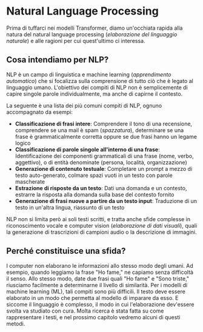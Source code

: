 # Natural Language Processing

Prima di tuffarci nei modelli Transformer, diamo un'occhiata rapida alla natura del natural language processing (*elaborazione del linguaggio naturale*) e alle ragioni per cui quest'ultimo ci interessa.

## Cosa intendiamo per NLP?

NLP è un campo di linguistica e machine learning (*apprendimento automatico*) che si focalizza sulla comprensione di tutto ciò che è legato al linguaggio umano. L'obiettivo dei compiti di NLP non è semplicemente di capire singole parole individualmente, ma anche di capirne il contesto.

La seguente è una lista dei più comuni compiti di NLP, ognuno accompagnato da esempi:

- **Classificazione di frasi intere**: Comprendere il tono di una recensione, comprendere se una mail è spam (*spazzatura*), determinare se una frase è grammaticalmente corretta oppure se due frasi hanno un legame logico
- **Classificazione di parole singole all'interno di una frase**: Identificazione dei componenti grammaticali di una frase (nome, verbo, aggettivo), o di entità denominate (persona, località, organizzazione)
- **Generazione di contenuto testuale**: Completare un prompt a mezzo di testo auto-generato, colmare spazi vuoti in un testo con parole mascherate
- **Estrazione di risposte da un testo**: Dati una domanda e un contesto, estrarre la risposta alla domanda sulla base del contesto fornito
- **Generazione di frasi nuove a partire da un testo input**: Traduzione di un testo in un'altra lingua, riassunto di un testo

NLP non si limita però ai soli testi scritti, e tratta anche sfide complesse in riconoscimento vocale e computer vision (*elaborazione di dati visuali*), quali la generazione di trascrizioni di campioni audio o la descrizione di immagini.

## Perché constituisce una sfida?

I computer non elaborano le informazioni allo stesso modo degli umani. Ad esempio, quando leggiamo la frase "Ho fame," ne capiamo senza difficoltà il senso. Allo stesso modo, date due frasi quali "Ho fame" e "Sono triste," riusciamo facilmente a determinarne il livello di similarità. Per i modelli di machine learning (ML), tali compiti sono più difficili. Il testo deve essere elaborato in un modo che permetta al modello di imparare da esso. E siccome il linguaggio è complesso, il modo in cui l'elaborazione dev'essere svolta va studiato con cura. Molta ricerca è stata fatta su come rappresentare i testi, e nel prossimo capitolo vedremo alcuni di questi metodi.
